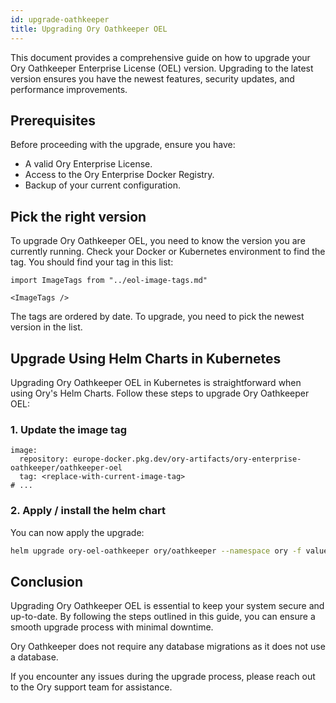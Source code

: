 ```yaml
---
id: upgrade-oathkeeper
title: Upgrading Ory Oathkeeper OEL
---
```


This document provides a comprehensive guide on how to upgrade your Ory Oathkeeper Enterprise License (OEL) version. Upgrading to
the latest version ensures you have the newest features, security updates, and performance improvements.

## Prerequisites

Before proceeding with the upgrade, ensure you have:

- A valid Ory Enterprise License.
- Access to the Ory Enterprise Docker Registry.
- Backup of your current configuration.

## Pick the right version

To upgrade Ory Oathkeeper OEL, you need to know the version you are currently running. Check your Docker or Kubernetes environment
to find the tag. You should find your tag in this list:

```mdx-code-block
import ImageTags from "../eol-image-tags.md"

<ImageTags />
```

The tags are ordered by date. To upgrade, you need to pick the newest version in the list.

## Upgrade Using Helm Charts in Kubernetes

Upgrading Ory Oathkeeper OEL in Kubernetes is straightforward when using Ory's Helm Charts. Follow these steps to upgrade Ory
Oathkeeper OEL:

### 1. Update the image tag

```
image:
  repository: europe-docker.pkg.dev/ory-artifacts/ory-enterprise-oathkeeper/oathkeeper-oel
  tag: <replace-with-current-image-tag>
# ...
```

### 2. Apply / install the helm chart

You can now apply the upgrade:

```bash
helm upgrade ory-oel-oathkeeper ory/oathkeeper --namespace ory -f values.yaml
```

## Conclusion

Upgrading Ory Oathkeeper OEL is essential to keep your system secure and up-to-date. By following the steps outlined in this
guide, you can ensure a smooth upgrade process with minimal downtime.

Ory Oathkeeper does not require any database migrations as it does not use a database.

If you encounter any issues during the upgrade process, please reach out to the Ory support team for assistance.

